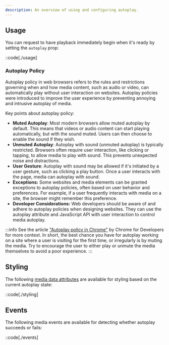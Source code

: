 ```yaml
---
description: An overview of using and configuring autoplay.
---
```


## Usage

You can request to have playback immediately begin when it's ready by setting the `autoplay` prop:

::code[./usage]

[chrome-dev-autoplay]: https://developer.chrome.com/blog/autoplay/

### Autoplay Policy

Autoplay policy in web browsers refers to the rules and restrictions governing when and how media
content, such as audio or video, can automatically play without user interaction on websites.
Autoplay policies were introduced to improve the user experience by preventing annoying and
intrusive autoplay of media.

Key points about autoplay policy:

- **Muted Autoplay**: Most modern browsers allow muted autoplay by default. This means that videos
  or audio content can start playing automatically, but with the sound muted. Users can then choose
  to enable the sound if they wish.
- **Unmuted Autoplay**: Autoplay with sound (unmuted autoplay) is typically restricted. Browsers
  often require user interaction, like clicking or tapping, to allow media to play with sound. This
  prevents unexpected noise and distractions.
- **User Gesture**: Autoplay with sound may be allowed if it's initiated by a user gesture, such
  as clicking a play button. Once a user interacts with the page, media can autoplay with sound.
- **Exceptions:** Some websites and media elements can be granted exceptions to autoplay policies,
  often based on user behavior and preferences. For example, if a user frequently interacts with
  media on a site, the browser might remember this preference.
- **Developer Considerations:** Web developers should be aware of and adhere to autoplay policies
  when designing websites. They can use the autoplay attribute and JavaScript API with user
  interaction to control media autoplay.

:::info
See the article ["Autoplay policy in Chrome"][chrome-dev-autoplay] by Chrome for Developers for
more context. In short, the best chance you have for autoplay working on a site where a user is
visiting for the first time, or irregularly is by muting the media. Try to encourage the user to
either play or unmute the media themselves to avoid a poor experience.
:::

## Styling

The following [media data attributes][player-data-attrs] are available for styling based on the
current autoplay state:

::code[./styling]

[player-data-attrs]: /docs/player/components/core/player#mediaplayer.attrs

## Events

The following media events are available for detecting whether autoplay succeeds or fails:

::code[./events]
